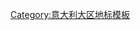 {{navbox
|name   = Landmarks of Umbria
|title  = [[翁布里亚大区|翁布里亚]]地标
|listclass = hlist
|state = collapsed
|list1  =
* [[圣路斐乐主教座堂]]
* [[亚西西的圣方济各圣殿]]
* [[天使之后圣殿]]
* [[大喷泉 (佩鲁贾)|大喷泉]]
* [[古比奥]]
* [[奥尔维耶托主教座堂]]
* [[Palazzo Trinci]]
* [[佩鲁贾圣老楞佐主教座堂]]
* [[斯波莱托圣母升天主教座堂]]
* [[Temple of Clitumnus]]
* [[托迪 (意大利城市)|托迪历史中心]]
}}<noinclude>
[[Category:意大利大区地标模板]]
</noinclude>